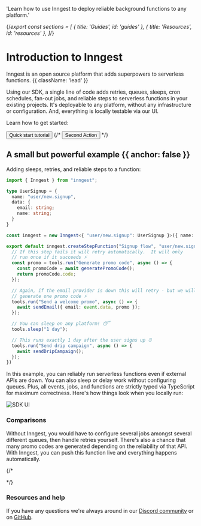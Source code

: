 
  'Learn how to use Inngest to deploy reliable background functions to any platform.'

{/*export const sections = [
   { title: 'Guides', id: 'guides' },
  { title: 'Resources', id: 'resources' },
]*/}

# Introduction to Inngest

Inngest is an open source platform that adds superpowers to serverless functions. {{ className: 'lead' }}

Using our SDK, a single line of code adds retries, queues, sleeps, cron schedules, fan-out jobs, and reliable steps to serverless functions in your existing projects. It's deployable to any platform, without any infrastructure or configuration. And, everything is locally testable via our UI.

Learn how to get started:

<div className="not-prose mb-16 mt-6 flex gap-3">
  <Button size="sm" href="/docs/quick-start" arrow="right">Quick start tutorial</Button>
  {/* <Button size="sm" href="/sdks" variant="secondary">Second Action</Button> */}
</div>

## A small but powerful example {{ anchor: false }}

Adding sleeps, retries, and reliable steps to a function:

<CodeGroup>

```ts {{ language: 'ts' }}
import { Inngest } from "inngest";

type UserSignup = {
  name: "user/new.signup",
  data: {
    email: string;
    name: string;
  }
}

const inngest = new Inngest<{ "user/new.signup": UserSignup }>({ name: "My app" })

export default inngest.createStepFunction("Signup flow", "user/new.signup", ({ event, tools }) => {
  // If this step fails it will retry automatically.  It will only
  // run once if it succeeds ⚡
  const promo = tools.run("Generate promo code", async () => {
    const promoCode = await generatePromoCode();
    return promoCode.code;
  });

  // Again, if the email provider is down this will retry - but we will only
  // generate one promo code ⚡
  tools.run("Send a welcome promo", async () => {
    await sendEmail({ email: event.data, promo });
  });

  // You can sleep on any platform! 😴
  tools.sleep("1 day");

  // This runs exactly 1 day after the user signs up ⏰
  tools.run("Send drip campaign", async () => {
    await sendDripCampaign();
  });
})
```

</CodeGroup>

In this example, you can reliably run serverless functions even if external APIs are down. You can also sleep or delay work without configuring queues. Plus, all events, jobs, and functions are strictly typed via TypeScript for maximum correctness. Here's how things look when you locally run:

![SDK UI](/assets/docs/dev-server-example.png)


### Comparisons

Without Inngest, you would have to configure several jobs amongst several different queues, then handle retries yourself. There's also a chance that many promo codes are generated depending on the reliability of that API. With Inngest, you can push this function live and everything happens automatically.

{/* <Guides />

<Resources /> */}


### Resources and help

If you have any questions we're always around in our [Discord community](https://discord.gg/EuesV2ZSnX) or on [GitHub](https://github.com/inngest/inngest).